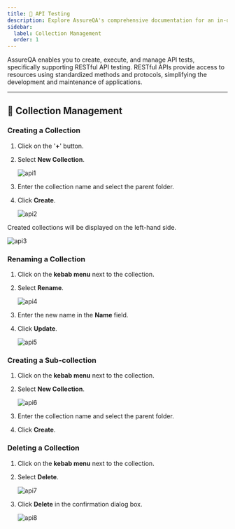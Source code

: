 ```yaml
---
title: 🚀 API Testing 
description: Explore AssureQA's comprehensive documentation for an in-depth look at our services and tools.
sidebar:
  label: Collection Management
  order: 1
---
```


AssureQA enables you to create, execute, and manage API tests, specifically supporting RESTful API testing. RESTful APIs provide access to resources using standardized methods and protocols, simplifying the development and maintenance of applications.

---

## 📂 Collection Management

### **Creating a Collection**

1. Click on the '**+**' button.
2. Select **New Collection**.

   ![api1](../images/col1.png)

3. Enter the collection name and select the parent folder.
4. Click **Create**.

   ![api2](../images/col2.png)

Created collections will be displayed on the left-hand side.

   ![api3](../images/api3.png)

### **Renaming a Collection**

1. Click on the **kebab menu** next to the collection.
2. Select **Rename**.

   ![api4](../images/col3.png)

3. Enter the new name in the **Name** field.
4. Click **Update**.

   ![api5](../images/api5.png)

### **Creating a Sub-collection**

1. Click on the **kebab menu** next to the collection.
2. Select **New Collection**.

   ![api6](../images/col5.png)

3. Enter the collection name and select the parent folder.
4. Click **Create**.

### **Deleting a Collection**

1. Click on the **kebab menu** next to the collection.
2. Select **Delete**.

   ![api7](../images/col6.png)

3. Click **Delete** in the confirmation dialog box.

   ![api8](../images/col7.png)

